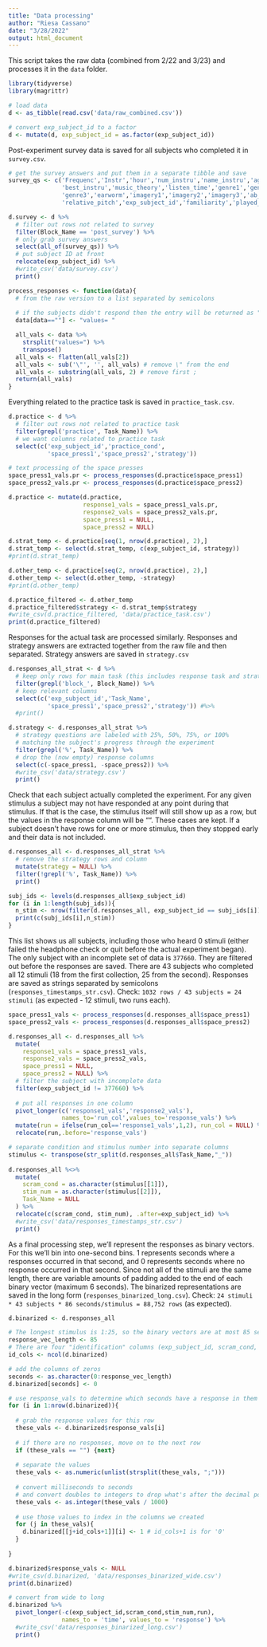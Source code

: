 ```yaml
---
title: "Data processing"
author: "Riesa Cassano"
date: "3/28/2022"
output: html_document
---
```


This script takes the raw data (combined from 2/22 and 3/23) and processes it in the `data` folder.

```r
library(tidyverse)
library(magrittr)
```

```r
# load data
d <- as_tibble(read.csv('data/raw_combined.csv'))

# convert exp_subject_id to a factor
d <- mutate(d, exp_subject_id = as.factor(exp_subject_id))
```

Post-experiment survey data is saved for all subjects who completed it in `survey.csv`. 

```r
# get the survey answers and put them in a separate tibble and save
survey_qs <- c('Frequenc','Instr','hour','num_instru','name_instru','age_range',
               'best_instru','music_theory','listen_time','genre1','genre2',
               'genre3','earworm','imagery1','imagery2','imagery3','ab_pitch',
               'relative_pitch','exp_subject_id','familiarity','played_notplayed')

d.survey <- d %>%
  # filter out rows not related to survey
  filter(Block_Name == 'post_survey') %>%
  # only grab survey answers
  select(all_of(survey_qs)) %>%
  # put subject ID at front
  relocate(exp_subject_id) %>%
  #write_csv('data/survey.csv')
  print()
```

```r
process_responses <- function(data){
  # from the raw version to a list separated by semicolons
  
  # if the subjects didn't respond then the entry will be returned as ""
  data[data==""] <- "values= " 

  all_vals <- data %>%
    strsplit("values=") %>%
    transpose()
  all_vals <- flatten(all_vals[2])
  all_vals <- sub('\"', '', all_vals) # remove \" from the end
  all_vals <- substring(all_vals, 2) # remove first ;
  return(all_vals)
}
```


Everything related to the practice task is saved in `practice_task.csv`.

```r
d.practice <- d %>%
  # filter out rows not related to practice task 
  filter(grepl('practice', Task_Name)) %>%
  # we want columns related to practice task
  select(c('exp_subject_id','practice_cond',
           'space_press1','space_press2','strategy'))

# text processing of the space presses
space_press1_vals.pr <- process_responses(d.practice$space_press1)
space_press2_vals.pr <- process_responses(d.practice$space_press2)

d.practice <- mutate(d.practice,
                     response1_vals = space_press1_vals.pr,
                     response2_vals = space_press2_vals.pr,
                     space_press1 = NULL,
                     space_press2 = NULL)

d.strat_temp <- d.practice[seq(1, nrow(d.practice), 2),]
d.strat_temp <- select(d.strat_temp, c(exp_subject_id, strategy))
#print(d.strat_temp)

d.other_temp <- d.practice[seq(2, nrow(d.practice), 2),]
d.other_temp <- select(d.other_temp, -strategy)
#print(d.other_temp)

d.practice_filtered <- d.other_temp
d.practice_filtered$strategy <- d.strat_temp$strategy
#write_csv(d.practice_filtered, 'data/practice_task.csv')
print(d.practice_filtered)
```

Responses for the actual task are processed similarly. Responses and strategy answers are extracted together from the raw file and then separated. Strategy answers are saved in `strategy.csv`

```r
d.responses_all_strat <- d %>%
  # keep only rows for main task (this includes response task and strategy)
  filter(grepl('block_', Block_Name)) %>%
  # keep relevant columns
  select(c('exp_subject_id','Task_Name',
           'space_press1','space_press2','strategy')) #%>%
  #print()

d.strategy <- d.responses_all_strat %>%
  # strategy questions are labeled with 25%, 50%, 75%, or 100%
  # matching the subject's progress through the experiment
  filter(grepl('%', Task_Name)) %>%
  # drop the (now empty) response columns
  select(c(-space_press1, -space_press2)) %>%
  #write_csv('data/strategy.csv')
  print()
```

Check that each subject actually completed the experiment. For any given stimulus a subject may not have responded at any point during that stimulus. If that is the case, the stimulus itself will still show up as a row, but the values in the response column will be "". These cases are kept. If a subject doesn't have rows for one or more stimulus, then they stopped early and their data is not included.

```r
d.responses_all <- d.responses_all_strat %>%
  # remove the strategy rows and column
  mutate(strategy = NULL) %>%
  filter(!grepl('%', Task_Name)) %>%
  print()

subj_ids <- levels(d.responses_all$exp_subject_id)
for (i in 1:length(subj_ids)){
  n_stim <- nrow(filter(d.responses_all, exp_subject_id == subj_ids[i]))
  print(c(subj_ids[i],n_stim))
}
```

This list shows us all subjects, including those who heard 0 stimuli (either failed the headphone check or quit before the actual experiment began). The only subject with an incomplete set of data is `377660`. They are filtered out before the responses are saved. There are 43 subjects who completed all 12 stimuli (18 from the first collection, 25 from the second). Responses are saved as strings separated by semicolons (`responses_timestamps_str.csv`). Check: `1032 rows / 43 subjects = 24 stimuli` (as expected - 12 stimuli, two runs each).

```r
space_press1_vals <- process_responses(d.responses_all$space_press1)
space_press2_vals <- process_responses(d.responses_all$space_press2)

d.responses_all <- d.responses_all %>%
  mutate(
    response1_vals = space_press1_vals,
    response2_vals = space_press2_vals,
    space_press1 = NULL,
    space_press2 = NULL) %>%
  # filter the subject with incomplete data
  filter(exp_subject_id != 377660) %>%
  
  # put all responses in one column
  pivot_longer(c('response1_vals','response2_vals'),
               names_to='run_col',values_to='response_vals') %>%
  mutate(run = ifelse(run_col=='response1_vals',1,2), run_col = NULL) %>%
  relocate(run,.before='response_vals')

# separate condition and stimulus number into separate columns
stimulus <- transpose(str_split(d.responses_all$Task_Name,"_"))
  
d.responses_all %<>%
  mutate(
    scram_cond = as.character(stimulus[[1]]),
    stim_num = as.character(stimulus[[2]]),
    Task_Name = NULL
  ) %>%
  relocate(c(scram_cond, stim_num), .after=exp_subject_id) %>%
  #write_csv('data/responses_timestamps_str.csv')
  print()
```

As a final processing step, we'll represent the responses as binary vectors. For this we'll bin into one-second bins. 1 represents seconds where a responses occurred in that second, and 0 represents seconds where no response occurred in that second. Since not all of the stimuli are the same length, there are variable amounts of padding added to the end of each binary vector (maximum 6 seconds). The binarized representations are saved in the long form (`responses_binarized_long.csv`). Check: `24 stimuli * 43 subjects * 86 seconds/stimulus = 88,752 rows` (as expected).

```r
d.binarized <- d.responses_all

# The longest stimulus is 1:25, so the binary vectors are at most 85 seconds long.
response_vec_length <- 85
# There are four "identification" columns (exp_subject_id, scram_cond, stim_num, run) and then the data (response_vals)
id_cols <- ncol(d.binarized)

# add the columns of zeros
seconds <- as.character(0:response_vec_length)
d.binarized[seconds] <- 0

# use response_vals to determine which seconds have a response in them
for (i in 1:nrow(d.binarized)){
  
  # grab the response values for this row
  these_vals <- d.binarized$response_vals[i]
  
  # if there are no responses, move on to the next row
  if (these_vals == "") {next}
  
  # separate the values 
  these_vals <- as.numeric(unlist(strsplit(these_vals, ";")))
  
  # convert milliseconds to seconds 
  # and convert doubles to integers to drop what's after the decimal point
  these_vals <- as.integer(these_vals / 1000)
  
  # use those values to index in the columns we created
  for (j in these_vals){
    d.binarized[[j+id_cols+1]][i] <- 1 # id_cols+1 is for '0'
  }
  
}

d.binarized$response_vals <- NULL
#write_csv(d.binarized, 'data/responses_binarized_wide.csv')
print(d.binarized)

# convert from wide to long
d.binarized %>%
  pivot_longer(-c(exp_subject_id,scram_cond,stim_num,run), 
               names_to = 'time', values_to = 'response') %>%
  #write_csv('data/responses_binarized_long.csv')
  print()
```